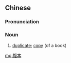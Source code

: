 {{also|复本}}
==Chinese==
{{zh-forms|s=复本}}

===Pronunciation===
{{zh-pron
|m=fùběn
|c=fuk1 bun2
|cat=n
}}

===Noun===
{{zh-noun}}

# [[duplicate]]; [[copy]] (of a book)

[[mg:複本]]